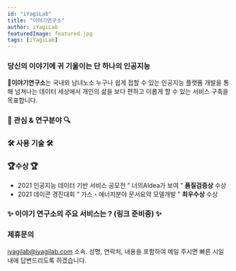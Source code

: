 ```yaml
---
id: "iYagiLab"
title: "이야기연구소"
author: iYagiLab
featuredImage: featured.jpg
tags: [iYagiLab]
---
```



### 당신의 이야기에 귀 기울이는 단 하나의 인공지능

**🏢이야기연구소**는 국내외 남녀노소 누구나 쉽게 접할 수 있는 인공지능 플랫폼 개발을 통해 넘쳐나는 데이터 세상에서 개인의 삶을 보다 편하고 이롭게 할 수 있는 서비스 구축을 목표합니다.

### 🔎 관심 & 연구분야 🔍

<ResearchImg />

### 🛠️ 사용 기술 🛠️

<Stack />

### 🏆수상 🏆

- 2021 인공지능 데이터 기반 서비스 공모전 “ 너의AIdea가 보여 ” **품질검증상** 수상
- 2021 데이콘 경진대회 “ 가스・에너지분야 문서요약 모델개발 ” **최우수상** 수상

### ✨ 이야기 연구소의 주요 서비스는 ? (링크 준비중) ✨

<ImageLink />

### 제휴문의

iyagilab@iyagilab.com
소속. 성명, 연락처, 내용을 포함하여 메일 주시면 빠른 시일내에 답변드리도록 하겠습니다.

